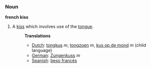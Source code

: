 ===Noun===

'''french kiss'''

# A [[kiss]] which involves use of the [[tongue]].
#:'''Translations'''
#:*[[Dutch]]: [[tongkus]] ''m'', [[tongzoen]] ''m'', [[kus op de mond]] ''m'' (child language)
#:*[[German]]: [[Zungenkuss]] ''m''
#:*[[Spanish]]: [[beso francés]]